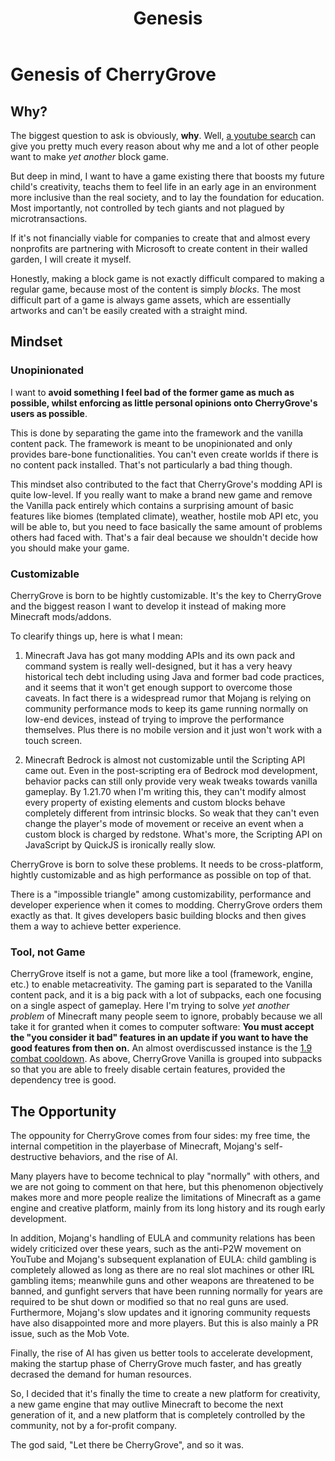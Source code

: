 ﻿---
sidebar_position: 12914
title: Genesis
---

# Genesis of CherryGrove

## Why?

The biggest question to ask is obviously, **why**. Well, [a youtube search](https://www.youtube.com/results?search_query=Minecraft+Critique) can give you pretty much every reason about why me and a lot of other people want to make *yet another* block game.

But deep in mind, I want to have a game existing there that boosts my future child's creativity, teachs them to feel life in an early age in an environment more inclusive than the real society, and to lay the foundation for education. Most importantly, not controlled by tech giants and not plagued by microtransactions.

If it's not financially viable for companies to create that and almost every nonprofits are partnering with Microsoft to create content in their walled garden, I will create it myself.

Honestly, making a block game is not exactly difficult compared to making a regular game, because most of the content is simply *blocks*. The most difficult part of a game is always game assets, which are essentially artworks and can't be easily created with a straight mind.

## Mindset

### Unopinionated

I want to **avoid something I feel bad of the former game as much as possible, whilst enforcing as little personal opinions onto CherryGrove's users as possible**.

This is done by separating the game into the framework and the vanilla content pack. The framework is meant to be unopinionated and only provides bare-bone functionalities. You can't even create worlds if there is no content pack installed. That's not particularly a bad thing though.

This mindset also contributed to the fact that CherryGrove's modding API is quite low-level. If you really want to make a brand new game and remove the Vanilla pack entirely which contains a surprising amount of basic features like biomes (templated climate), weather, hostile mob API etc, you will be able to, but you need to face basically the same amount of problems others had faced with. That's a fair deal because we shouldn't decide how you should make your game.

### Customizable

CherryGrove is born to be hightly customizable. It's the key to CherryGrove and the biggest reason I want to develop it instead of making more Minecraft mods/addons.

To clearify things up, here is what I mean:

1. Minecraft Java has got many modding APIs and its own pack and command system is really well-designed, but it has a very heavy historical tech debt including using Java and former bad code practices, and it seems that it won't get enough support to overcome those caveats. In fact there is a widespread rumor that Mojang is relying on community performance mods to keep its game running normally on low-end devices, instead of trying to improve the performance themselves. Plus there is no mobile version and it just won't work with a touch screen.

2. Minecraft Bedrock is almost not customizable until the Scripting API came out. Even in the post-scripting era of Bedrock mod development, behavior packs can still only provide very weak tweaks towards vanilla gameplay. By 1.21.70 when I'm writing this, they can't modify almost every property of existing elements and custom blocks behave completely different from intrinsic blocks. So weak that they can't even change the player's mode of movement or receive an event when a custom block is charged by redstone. What's more, the Scripting API on JavaScript by QuickJS is ironically really slow.

CherryGrove is born to solve these problems. It needs to be cross-platform, hightly customizable and as high performance as possible on top of that.

There is a "impossible triangle" among customizability, performance and developer experience when it comes to modding. CherryGrove orders them exactly as that. It gives developers basic building blocks and then gives them a way to achieve better experience.

### Tool, not Game

CherryGrove itself is not a game, but more like a tool (framework, engine, etc.) to enable metacreativity. The gaming part is separated to the Vanilla content pack, and it is a big pack with a lot of subpacks, each one focusing on a single aspect of gameplay. Here I'm trying to solve *yet another problem* of Minecraft many people seem to ignore, probably because we all take it for granted when it comes to computer software: **You must accept the "you consider it bad" features in an update if you want to have the good features from then on.** An almost overdiscussed instance is the [1.9 combat cooldown](https://www.youtube.com/results?search_query=1.9). As above, CherryGrove Vanilla is grouped into subpacks so that you are able to freely disable certain features, provided the dependency tree is good.

## The Opportunity

The oppounity for CherryGrove comes from four sides: my free time, the internal competition in the playerbase of Minecraft, Mojang's self-destructive behaviors, and the rise of AI.

Many players have to become technical to play "normally" with others, and we are not going to comment on that here, but this phenomenon objectively makes more and more people realize the limitations of Minecraft as a game engine and creative platform, mainly from its long history and its rough early development.

In addition, Mojang's handling of EULA and community relations has been widely criticized over these years, such as the anti-P2W movement on YouTube and Mojang's subsequent explanation of EULA: child gambling is completely allowed as long as there are no real slot machines or other IRL gambling items; meanwhile guns and other weapons are threatened to be banned, and gunfight servers that have been running normally for years are required to be shut down or modified so that no real guns are used. Furthermore, Mojang's slow updates and it ignoring community requests have also disappointed more and more players. But this is also mainly a PR issue, such as the Mob Vote.

Finally, the rise of AI has given us better tools to accelerate development, making the startup phase of CherryGrove much faster, and has greatly decrased the demand for human resources.

So, I decided that it's finally the time to create a new platform for creativity, a new game engine that may outlive Minecraft to become the next generation of it, and a new platform that is completely controlled by the community, not by a for-profit company.

The god said, "Let there be CherryGrove", and so it was.